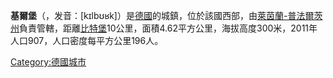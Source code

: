 {{Infobox city
| name = 基爾堡
| native_name = {{lang|de|Kyllburg}}
| image_skyline = File:Kyllburg (Eifel); Hochstraße.jpg
| imagesize = 250px
| image_caption = 
| image_map = Kyllburg in BIT.svg
| map_caption = 基爾堡在[[比特堡-普呂姆艾菲爾縣|比特堡-普呂姆艾菲爾縣]]的位置
| image_shield = File:DEU Kyllburg COA.svg
| pushpin_map =Germany
| pushpin_map_caption = 基爾堡在[[德國|德國]]的位置
| pushpin_label_position = right
| settlement_type = 城鎮
| subdivision_type = 國家
| subdivision_name = {{DEU}}
| subdivision_type1 = [[德國行政區劃|州]]
| subdivision_name1 = [[萊茵蘭-普法爾茨州|萊茵蘭-普法爾茨州]]
| subdivision_type3 = [[縣_(德國)|縣]]
| subdivision_name3 = [[比特堡-普呂姆艾菲爾縣|比特堡-普呂姆艾菲爾縣]]
| leader_title = 市長
| leader_name = Wolfgang Krämer
| leader_party = [[德國基督教民主聯盟|DCU]]
| elevation_m = 300
| area_total_km2 = 4.62
| population_as_of = 2016年12月31日
| population_total = 886
| population_density_km2 = auto
| timezone = [[歐洲中部時間|CET]]
| utc_offset = +1
| timezone_DST = [[歐洲中部夏令時間|CEST]]
| utc_offset_DST = +2
| coordinates = {{coord|50|02|31|N|06|35|41|E|region:DE|display=inline}}
| postal_code_type = 郵政號碼
| postal_code = 54655
| area_code = +49 6563
| registration_plate =BIT, PRÜ
| blank_name = 政府地址
| blank_info = Hubert-Prim-Straße 7
54634 Bitburg
| website = {{url|www.stadt-kyllburg.de}}} }}
'''基爾堡'''（{{lang-de|'''Kyllburg'''}}，发音：[kɪlbʊʁk]）是[[德國|德國]]的城鎮，位於該國西部，由[[萊茵蘭-普法爾茨州|萊茵蘭-普法爾茨州]]負責管轄，距離[[比特堡|比特堡]]10公里，面積4.62平方公里，海拔高度300米，2011年人口907，人口密度每平方公里196人。

{{Authority control}}
{{Germany-geo-stub}}
[[Category:德國城市|Category:德國城市]]